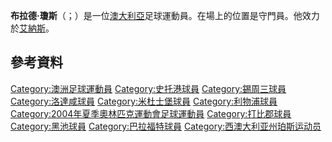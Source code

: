 {{noteTA
|G1=football
|G2=FAcup
|G3=uefa
|1=zh-hans:布拉德·琼斯; zh-tw:布拉德·瓊斯;zh-hk:巴特·鍾斯;
}}
{{Infobox football biography
| name                = 布拉德·瓊斯<br />Brad Jones
| image               = Brad Jones Liverpool 2014 (cropped) Roma.jpg
| image_size          = 252
| caption             = Jones warming up for [[Liverpool_F.C.|Liverpool]] before a friendly game vs. [[A.S._Roma|Roma]] in 2014
| fullname            = Bradley Jones<ref name="Hugman2010-11">{{cite book
 | editor-first = Barry J.
 | editor-last = Hugman
 | title = The PFA Footballers' Who's Who 2010–11
 | year = 2010
 | publisher = Mainstream Publishing
 | location = Edinburgh
 | isbn = 978-1-84596-601-0
 | page = 224 }}</ref>
| birth_date          = {{birth date and age|1982|3|19|df=y}}<ref name="Hugman2010-11"/>
| birth_place         = 澳洲[[珀斯|珀斯]][[Armadale,_Western_Australia|Armadale]]
| height              = {{height|m=1.91}}<ref>{{cite web |url= http://www.liverpoolfc.com/team/first-team/player/brad-jones |title= Brad Jones |author= <!--Staff writer(s); no by-line.--> |date= 2015 |website= liverpoolfc.com |publisher= Liverpool F.C. |accessdate= 1 April 2015 |deadurl= yes |archiveurl= https://web.archive.org/web/20150328104955/http://www.liverpoolfc.com/team/first-team/player/brad-jones |archivedate= 2015年3月28日 }}</ref>
| position            = [[守門員_(足球)|守門員]]
| currentclub         = [[艾納斯足球會|艾納斯]]
| clubnumber          = 1
| youthyears1         = 1997–1999       |youthclubs1 = [[Bayswater_City_SC|Bayswater City]]
| youthyears2         = 1999–2001       |youthclubs2 = [[米德尔斯堡足球俱乐部|米德尔斯堡]]
| years1              = 2001–2010       |clubs1 = [[米德尔斯堡足球俱乐部|米德尔斯堡]]                      |caps1 = 57 |goals1 = 0
| years2              = 2001            |clubs2 = → [[舒尔本足球俱乐部|舒尔本]] (loan)                   |caps2 = 4  |goals2 = 0
| years3              = 2002–2003       |clubs3 = → [[斯托克港足球俱乐部|斯托克港]] (loan)       |caps3 = 1  |goals3 = 0
| years4              = 2003            |clubs4 = → [[罗瑟勒姆足球俱乐部|罗瑟勒姆]] (loan)       |caps4 = 0  |goals4 = 0
| years5              = 2003            |clubs5 = → [[黑池足球會|黑池]] (loan)                     |caps5 = 5  |goals5 = 0
| years6              = 2004–2005       |clubs6 = → [[黑池足球會|黑池]] (loan)                     |caps6 = 12 |goals6 = 0
| years7              = 2006            |clubs7 = → [[谢周三足球俱乐部|谢周三]] (loan) |caps7 = 15 |goals7 = 0
| years8              = 2010–2015       |clubs8 = [[利物浦足球俱乐部|利物浦]]                              |caps8 = 11 |goals8 = 0
| years9              = 2011            |clubs9 = → [[德比郡足球俱乐部|德比郡]] (loan)               |caps9 = 7  |goals9 = 0
| years10             = 2015–2016       |clubs10 = [[布拉德福德城足球俱乐部|布拉德福德]]                   |caps10= 3  |goals10= 0
| years11             = 2016            |clubs11 = [[NEC奈梅亨|NEC]]                           |caps11= 17 |goals11= 0
| years12             = 2016–2018       |clubs12 = [[飛燕諾|飛燕諾]]                                            |caps12= 63 |goals12= 0
| years13             = 2018–           |clubs13 = [[艾納斯足球會|艾納斯]]                                 |caps13= 9  |goals13= 0
| nationalyears1      = 2001            
| nationalteam1  = [[Australia_national_under-20_football_team|澳洲U20]] 
| nationalcaps1  = 1 
| nationalgoals1 = 0
| nationalyears2 = 2003–2004       
| nationalteam2  = [[Australia_national_under-23_football_team|澳洲U23]] 
| nationalcaps2  = 6 |nationalgoals2 = 0
| nationalyears3 = 2007–           
| nationalteam3  = [[澳洲國家足球隊|澳洲]]     
| nationalcaps3       = 6
| nationalgoals3      = 0
| club-update         = 8 August 2016
| nationalteam-update = 27 October 2015
}}

'''布拉德·瓊斯'''（{{lang-en|Brad Jones}}；{{bd|1982年|3月19日}}）是一位[[澳大利亞|澳大利亞]]足球運動員。在場上的位置是守門員。他效力於[[艾納斯足球會|艾納斯]]。

==參考資料==
{{Reflist}}
{{2018年世界盃足球賽澳洲參賽名單}}
{{DEFAULTSORT:Jones, Brad}}
[[Category:澳洲足球運動員|Category:澳洲足球運動員]]
[[Category:史托港球員|Category:史托港球員]]
[[Category:錫周三球員|Category:錫周三球員]]
[[Category:洛達咸球員|Category:洛達咸球員]]
[[Category:米杜士堡球員|Category:米杜士堡球員]]
[[Category:利物浦球員|Category:利物浦球員]]
[[Category:2004年夏季奧林匹克運動會足球運動員|Category:2004年夏季奧林匹克運動會足球運動員]]
[[Category:打比郡球員|Category:打比郡球員]]
[[Category:黑池球員|Category:黑池球員]]
[[Category:巴拉福特球員|Category:巴拉福特球員]]
[[Category:西澳大利亚州珀斯运动员|Category:西澳大利亚州珀斯运动员]]